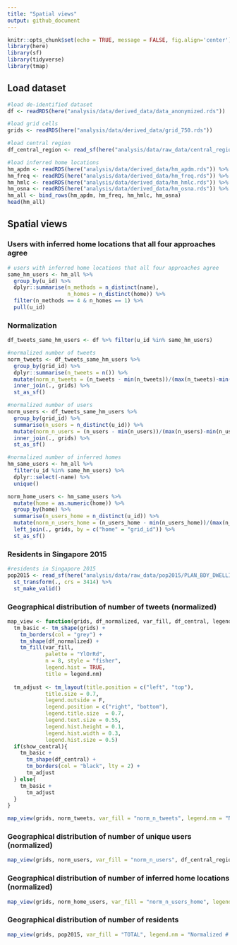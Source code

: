 ```yaml
---
title: "Spatial views"
output: github_document
---
```


```r
knitr::opts_chunk$set(echo = TRUE, message = FALSE, fig.align='center')
library(here)
library(sf)
library(tidyverse)
library(tmap)
```


## Load dataset 

```r
#load de-identified dataset
df <- readRDS(here("analysis/data/derived_data/data_anonymized.rds"))

#load grid cells 
grids <- readRDS(here("analysis/data/derived_data/grid_750.rds"))

#load central region 
df_central_region <- read_sf(here("analysis/data/raw_data/central_region/central_region.shp")) 

#load inferred home locations 
hm_apdm <- readRDS(here("analysis/data/derived_data/hm_apdm.rds")) %>% mutate(name = "APDM")
hm_freq <- readRDS(here("analysis/data/derived_data/hm_freq.rds")) %>% mutate(name = "FREQ")
hm_hmlc <- readRDS(here("analysis/data/derived_data/hm_hmlc.rds")) %>% mutate(name = "HMLC")
hm_osna <- readRDS(here("analysis/data/derived_data/hm_osna.rds")) %>% mutate(name = "OSNA")
hm_all <- bind_rows(hm_apdm, hm_freq, hm_hmlc, hm_osna)
head(hm_all)
```


## Spatial views 

### Users with inferred home locations that all four approaches agree

```r
# users with inferred home locations that all four approaches agree
same_hm_users <- hm_all %>% 
  group_by(u_id) %>% 
  dplyr::summarise(n_methods = n_distinct(name),
                   n_homes = n_distinct(home)) %>% 
  filter(n_methods == 4 & n_homes == 1) %>% 
  pull(u_id)
```


### Normalization

```r
df_tweets_same_hm_users <- df %>% filter(u_id %in% same_hm_users)

#normalized number of tweets 
norm_tweets <- df_tweets_same_hm_users %>% 
  group_by(grid_id) %>% 
  dplyr::summarise(n_tweets = n()) %>% 
  mutate(norm_n_tweets = (n_tweets - min(n_tweets))/(max(n_tweets)-min(n_tweets))) %>% 
  inner_join(., grids) %>% 
  st_as_sf()

#normalized number of users 
norm_users <- df_tweets_same_hm_users %>% 
  group_by(grid_id) %>%
  summarise(n_users = n_distinct(u_id)) %>% 
  mutate(norm_n_users = (n_users - min(n_users))/(max(n_users)-min(n_users))) %>% 
  inner_join(., grids) %>% 
  st_as_sf()

#normalized number of inferred homes
hm_same_users <- hm_all %>% 
  filter(u_id %in% same_hm_users) %>% 
  dplyr::select(-name) %>% 
  unique()

norm_home_users <- hm_same_users %>% 
  mutate(home = as.numeric(home)) %>% 
  group_by(home) %>% 
  summarise(n_users_home = n_distinct(u_id)) %>% 
  mutate(norm_n_users_home = (n_users_home - min(n_users_home))/(max(n_users_home)-min(n_users_home))) %>%
  left_join(., grids, by = c("home" = "grid_id")) %>% 
  st_as_sf() 
```

### Residents in Singapore 2015

```r
#residents in Singapore 2015
pop2015 <- read_sf(here("analysis/data/raw_data/pop2015/PLAN_BDY_DWELLING_TYPE_2015.shp")) %>%
  st_transform(., crs = 3414) %>% 
  st_make_valid()
```

### Geographical distribution of number of tweets (normalized)

```r
map_view <- function(grids, df_normalized, var_fill, df_central, legend.nm, show_central = F){
  tm_basic <- tm_shape(grids) + 
    tm_borders(col = "grey") + 
    tm_shape(df_normalized) +
    tm_fill(var_fill, 
            palette = "YlOrRd",
            n = 8, style = "fisher", 
            legend.hist = TRUE,
            title = legend.nm)
  
  tm_adjust <- tm_layout(title.position = c("left", "top"),
            title.size = 0.7,
            legend.outside = F,
            legend.position = c("right", "bottom"),
            legend.title.size  = 0.7,
            legend.text.size = 0.55,
            legend.hist.height = 0.1,
            legend.hist.width = 0.3,
            legend.hist.size = 0.5)
  if(show_central){
    tm_basic + 
      tm_shape(df_central) + 
      tm_borders(col = "black", lty = 2) +
      tm_adjust
  } else{
    tm_basic +
      tm_adjust
  }
}
```


```r
map_view(grids, norm_tweets, var_fill = "norm_n_tweets", legend.nm = "Normalized # of tweets")
```

### Geographical distribution of number of unique users (normalized)

```r
map_view(grids, norm_users, var_fill = "norm_n_users", df_central_region, legend.nm = "Normalized # of unique users", show_central = T)
```

### Geographical distribution of number of inferred home locations (normalized)

```r
map_view(grids, norm_home_users, var_fill = "norm_n_users_home", legend.nm = "Normalized # of inferred homes")
```

### Geographical distribution of number of residents

```r
map_view(grids, pop2015, var_fill = "TOTAL", legend.nm = "Normalized # of residents")
```

